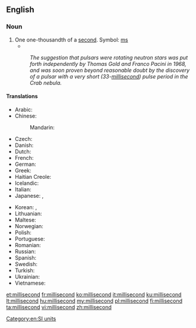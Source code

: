 ==English==

===Noun===
{{en-noun}}

# One one-thousandth of a [[second]]. Symbol: [[ms]]
#* {{quote-magazine|date=2012-01
|author=Robert L. Dorit
|title=Rereading Darwin
|volume=100|issue=1|page=23
|magazine=[[w:American Scientist|American Scientist]]
|url=http://www.americanscientist.org/issues/pub/rereading-darwin
|passage=We live our lives in three dimensions for our threescore and ten allotted years. Yet every branch of contemporary science, from statistics to cosmology, alludes to processes that operate on scales outside of human experience: the '''millisecond''' and the nanometer, the eon and the light-year.}}
#: ''The suggestion that pulsars were rotating neutron stars was put forth independently by Thomas Gold and Franco Pacini in 1968, and was soon proven beyond reasonable doubt by the discovery of a pulsar with a very short (33-[[millisecond]]) pulse period in the Crab nebula.''<sup>{{w|Pulsar|W}}</sup>

====Translations====
{{trans-top|one one-thousandth of a second}}
* Arabic: {{t|ar|مِيلِي ثَانِيَة|f|tr=milī ṯāniya}}
* Chinese:
*: Mandarin: {{t+|cmn|毫秒|tr=háomiǎo|sc=Hani}}
* Czech: {{t|cs|milisekunda|f}}
* Danish: {{t|da|millisekund}}
* Dutch: {{t+|nl|milliseconde|m}}
* French: {{t+|fr|milliseconde|f}}
* German: {{t+|de|Millisekunde|f}}
* Greek: {{t|el|μιλιδευτερόλεπτο|n}}
* Haitian Creole: {{t|ht|milisgond}}
* Icelandic: {{t|is|millísekúnda}}
* Italian: {{t+|it|millisecondo|m}}
* Japanese: {{t|ja|ミリ秒|tr=miri-byō|sc=Jpan}}, {{t|ja|ミリセカント|tr=mirisekanto|sc=Jpan}}
{{trans-mid}}
* Korean: {{t|ko|밀리초|sc=Kore}}, {{t|ko|밀리세컨드|sc=Kore}}
* Lithuanian: {{t+|lt|milisekundė|f}}
* Maltese: {{t|mt|millisekonda}}
* Norwegian: {{t|no|millisekund|n}}
* Polish: {{t|pl|milisekunda|f}}
* Portuguese: {{t|pt|milissegundo|m}}
* Romanian: {{t+|ro|milisecundă|f}}
* Russian: {{t+|ru|миллисеку́нда|f}}
* Spanish: {{t+|es|milisegundo|m}}
* Swedish: {{t|sv|millisekund|c}}
* Turkish: {{t|tr|milisaniye}}
* Ukrainian: {{t|uk|мілісекунда|f|tr=milisekúnda}}
* Vietnamese: {{t|vi|một phần nghìn giây}}
{{trans-bottom}}

[[Category:en:SI units]]

[[et:millisecond]]
[[fr:millisecond]]
[[ko:millisecond]]
[[it:millisecond]]
[[ku:millisecond]]
[[lt:millisecond]]
[[hu:millisecond]]
[[my:millisecond]]
[[pl:millisecond]]
[[fi:millisecond]]
[[ta:millisecond]]
[[vi:millisecond]]
[[zh:millisecond]]